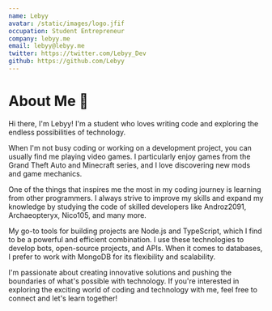 ```yaml
---
name: Lebyy
avatar: /static/images/logo.jfif
occupation: Student Entrepreneur
company: lebyy.me
email: lebyy@lebyy.me
twitter: https://twitter.com/Lebyy_Dev
github: https://github.com/Lebyy
---
```


# About Me 👋
Hi there, I'm Lebyy! I'm a student who loves writing code and exploring the endless possibilities of technology.

When I'm not busy coding or working on a development project, you can usually find me playing video games. I particularly enjoy games from the Grand Theft Auto and Minecraft series, and I love discovering new mods and game mechanics.

One of the things that inspires me the most in my coding journey is learning from other programmers. I always strive to improve my skills and expand my knowledge by studying the code of skilled developers like Androz2091, Archaeopteryx, Nico105, and many more.

My go-to tools for building projects are Node.js and TypeScript, which I find to be a powerful and efficient combination. I use these technologies to develop bots, open-source projects, and APIs. When it comes to databases, I prefer to work with MongoDB for its flexibility and scalability.

I'm passionate about creating innovative solutions and pushing the boundaries of what's possible with technology. If you're interested in exploring the exciting world of coding and technology with me, feel free to connect and let's learn together!